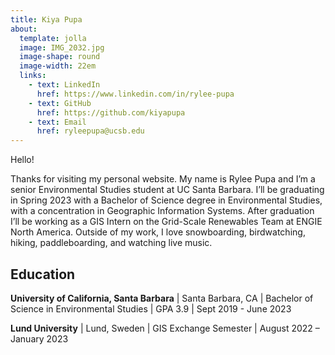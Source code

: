 ```yaml
---
title: Kiya Pupa
about: 
  template: jolla
  image: IMG_2032.jpg
  image-shape: round
  image-width: 22em
  links: 
    - text: LinkedIn
      href: https://www.linkedin.com/in/rylee-pupa
    - text: GitHub
      href: https://github.com/kiyapupa
    - text: Email
      href: ryleepupa@ucsb.edu
---
```


Hello!

Thanks for visiting my personal website. My name is Rylee Pupa and I'm a senior Environmental Studies student at UC Santa Barbara. I'll be graduating in Spring 2023 with a Bachelor of Science degree in Environmental Studies, with a concentration in Geographic Information Systems. After graduation I'll be working as a GIS Intern on the Grid-Scale Renewables Team at ENGIE North America. Outside of my work, I love snowboarding, birdwatching, hiking, paddleboarding, and watching live music.

## Education

**University of California, Santa Barbara** \| Santa Barbara, CA \| Bachelor of Science in Environmental Studies \| GPA 3.9 \| Sept 2019 - June 2023

**Lund University** \| Lund, Sweden \| GIS Exchange Semester \| August 2022 -- January 2023
